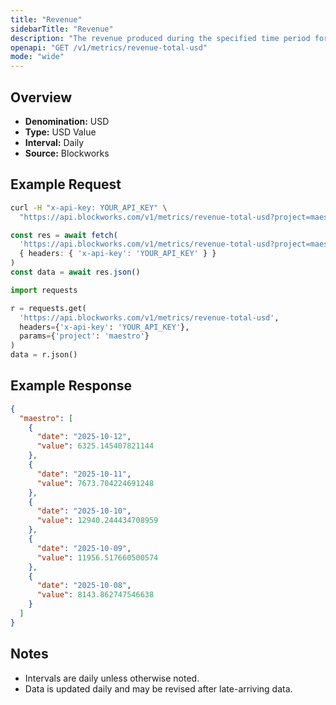 ```yaml
---
title: "Revenue"
sidebarTitle: "Revenue"
description: "The revenue produced during the specified time period for given project."
openapi: "GET /v1/metrics/revenue-total-usd"
mode: "wide"
---
```


## Overview

- **Denomination:** USD
- **Type:** USD Value
- **Interval:** Daily
- **Source:** Blockworks

## Example Request

<CodeGroup>

```bash cURL
curl -H "x-api-key: YOUR_API_KEY" \
  "https://api.blockworks.com/v1/metrics/revenue-total-usd?project=maestro"
```

```typescript TypeScript
const res = await fetch(
  'https://api.blockworks.com/v1/metrics/revenue-total-usd?project=maestro',
  { headers: { 'x-api-key': 'YOUR_API_KEY' } }
)
const data = await res.json()
```

```python Python
import requests

r = requests.get(
  'https://api.blockworks.com/v1/metrics/revenue-total-usd',
  headers={'x-api-key': 'YOUR_API_KEY'},
  params={'project': 'maestro'}
)
data = r.json()
```

</CodeGroup>

## Example Response

```json
{
  "maestro": [
    {
      "date": "2025-10-12",
      "value": 6325.145407821144
    },
    {
      "date": "2025-10-11",
      "value": 7673.704224691248
    },
    {
      "date": "2025-10-10",
      "value": 12940.244434708959
    },
    {
      "date": "2025-10-09",
      "value": 11956.517660500574
    },
    {
      "date": "2025-10-08",
      "value": 8143.862747546638
    }
  ]
}
```

## Notes
- Intervals are daily unless otherwise noted.
- Data is updated daily and may be revised after late-arriving data.